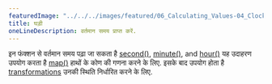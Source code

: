 ---
featuredImage: "../../../images/featured/06_Calculating_Values-04_Clock-thumbnail.png"
title: घड़ी
oneLineDescription: वर्तमान समय प्राप्त करें.
---

इन फंक्शन से वर्तमान समय पढ़ा जा सकता है
<a href="/reference/#/p5/second/" target="_blank">second()</a>,
<a href="/reference/#/p5/minute/" target="_blank">minute()</a>,
and <a href="/reference/#/p5/minute/" target="_blank">hour()</a>
यह उदाहरण उपयोग करता है
<a href="/reference/#/p5/map/" target="_blank">map()</a>
हाथों के कोण की गणना करने के लिए. इसके बाद उपयोग होता है
<a href="/reference/#group-Transform/" target="_blank">transformations</a>
उनकी स्थिति निर्धारित करने के लिए.